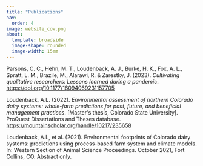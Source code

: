 ```yaml
---
title: "Publications"
nav: 
  order: 4
image: website_cow.png
about: 
  template: broadside
  image-shape: rounded
  image-width: 15em
---
```


Parsons, C. C., Hehn, M. T., Loudenback, A. J., Burke, H. K., Fox, A. L., Spratt, L. M., Brazile, M., Alarawi, R. & Zarestky, J. (2023). *Cultivating qualitative researchers: Lessons learned during a pandemic*. <https://doi.org/10.1177/16094069231157705>

Loudenback, A.L. (2022). *Environmental assessment of northern Colorado dairy systems: whole-farm predictions for past, future, and beneficial management practices*. \[Master\'s thesis, Colorado State University\]. ProQuest Dissertations and Theses database. <https://mountainscholar.org/handle/10217/235658>

Loudenback, A.L, et al. (2021). Environmental footprints of Colorado dairy systems: predictions using process-based farm system and climate models. In: Western Section of Animal Science Proceedings. October 2021, Fort Collins, CO. Abstract only.
